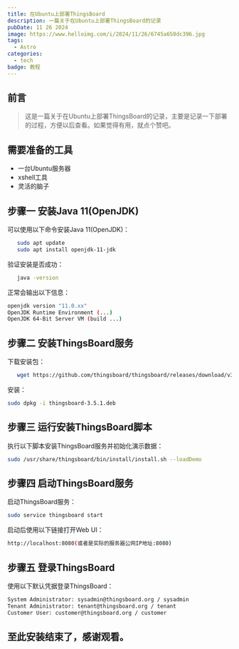 ```yaml
---
title: 在Ubuntu上部署ThingsBoard
description: 一篇关于在Ubuntu上部署ThingsBoard的记录
pubDate: 11 26 2024
image: https://www.helloimg.com/i/2024/11/26/6745a658dc396.jpg
tags:
  - Astro
categories:
  - tech
badge: 教程
---
```


## 前言 
> 这是一篇关于在Ubuntu上部署ThingsBoard的记录，主要是记录一下部署的过程，方便以后查看。如果觉得有用，就点个赞吧。

## 需要准备的工具
- 一台Ubuntu服务器
- xshell工具
- 灵活的脑子

## 步骤一 安装Java 11(OpenJDK)

可以使用以下命令安装Java 11(OpenJDK)：

```bash
   sudo apt update
   sudo apt install openjdk-11-jdk
```
验证安装是否成功：
```bash
   java -version
```
正常会输出以下信息：
```bash
openjdk version "11.0.xx"
OpenJDK Runtime Environment (...)
OpenJDK 64-Bit Server VM (build ...)
```
## 步骤二 安装ThingsBoard服务

下载安装包：
```bash
   wget https://github.com/thingsboard/thingsboard/releases/download/v3.5.1/thingsboard-3.5.1.deb
``` 
安装：
```bash
sudo dpkg -i thingsboard-3.5.1.deb
```

## 步骤三 运行安装ThingsBoard脚本

执行以下脚本安装ThingsBoard服务并初始化演示数据：
```bash
sudo /usr/share/thingsboard/bin/install/install.sh --loadDemo
```
## 步骤四 启动ThingsBoard服务

启动ThingsBoard服务：
```bash
sudo service thingsboard start
```
启动后使用以下链接打开Web UI：
```bash
http://localhost:8080(或者是实际的服务器公网IP地址:8080)
```
## 步骤五 登录ThingsBoard

使用以下默认凭据登录ThingsBoard：
```bash
System Administrator: sysadmin@thingsboard.org / sysadmin
Tenant Administrator: tenant@thingsboard.org / tenant
Customer User: customer@thingsboard.org / customer
```
## 至此安装结束了，感谢观看。
